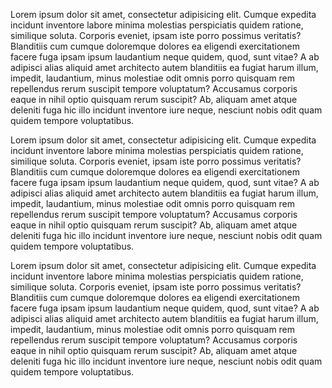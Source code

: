 Lorem ipsum dolor sit amet, consectetur adipisicing elit. Cumque expedita incidunt inventore labore minima molestias perspiciatis quidem ratione, similique soluta. Corporis eveniet, ipsam iste porro possimus veritatis? Blanditiis cum cumque doloremque dolores ea eligendi exercitationem facere fuga ipsam ipsum laudantium neque quidem, quod, sunt vitae? A ab adipisci alias aliquid amet architecto autem blanditiis ea fugiat harum illum, impedit, laudantium, minus molestiae odit omnis porro quisquam rem repellendus rerum suscipit tempore voluptatum? Accusamus corporis eaque in nihil optio quisquam rerum suscipit? Ab, aliquam amet atque deleniti fuga hic illo incidunt inventore iure neque, nesciunt nobis odit quam quidem tempore voluptatibus.

Lorem ipsum dolor sit amet, consectetur adipisicing elit. Cumque expedita incidunt inventore labore minima molestias perspiciatis quidem ratione, similique soluta. Corporis eveniet, ipsam iste porro possimus veritatis? Blanditiis cum cumque doloremque dolores ea eligendi exercitationem facere fuga ipsam ipsum laudantium neque quidem, quod, sunt vitae? A ab adipisci alias aliquid amet architecto autem blanditiis ea fugiat harum illum, impedit, laudantium, minus molestiae odit omnis porro quisquam rem repellendus rerum suscipit tempore voluptatum? Accusamus corporis eaque in nihil optio quisquam rerum suscipit? Ab, aliquam amet atque deleniti fuga hic illo incidunt inventore iure neque, nesciunt nobis odit quam quidem tempore voluptatibus.

Lorem ipsum dolor sit amet, consectetur adipisicing elit. Cumque expedita incidunt inventore labore minima molestias perspiciatis quidem ratione, similique soluta. Corporis eveniet, ipsam iste porro possimus veritatis? Blanditiis cum cumque doloremque dolores ea eligendi exercitationem facere fuga ipsam ipsum laudantium neque quidem, quod, sunt vitae? A ab adipisci alias aliquid amet architecto autem blanditiis ea fugiat harum illum, impedit, laudantium, minus molestiae odit omnis porro quisquam rem repellendus rerum suscipit tempore voluptatum? Accusamus corporis eaque in nihil optio quisquam rerum suscipit? Ab, aliquam amet atque deleniti fuga hic illo incidunt inventore iure neque, nesciunt nobis odit quam quidem tempore voluptatibus.
